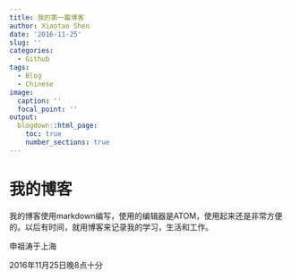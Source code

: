 ---
title: 我的第一篇博客
author: Xiaotao Shen
date: '2016-11-25'
slug: ''
categories:
  - Github
tags:
  - Blog
  - Chinese
image:
  caption: ''
  focal_point: ''
output:
  blogdown::html_page:
    toc: true
    number_sections: true
---

# 我的博客
我的博客使用markdown编写，使用的编辑器是ATOM，使用起来还是非常方便的。以后有时间，就用博客来记录我的学习，生活和工作。

申祖涛于上海

2016年11月25日晚8点十分
